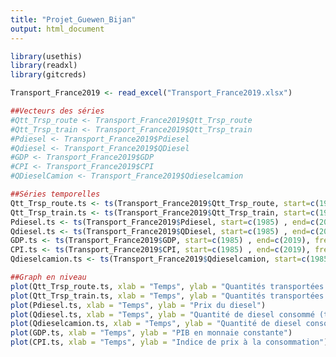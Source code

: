 ```yaml
---
title: "Projet_Guewen_Bijan"
output: html_document
---
```



```r
library(usethis)
library(readxl)
library(gitcreds)
```



```r


Transport_France2019 <- read_excel("Transport_France2019.xlsx")

##Vecteurs des séries
#Qtt_Trsp_route <- Transport_France2019$Qtt_Trsp_route
#Qtt_Trsp_train <- Transport_France2019$Qtt_Trsp_train
#Pdiesel <- Transport_France2019$Pdiesel
#Qdiesel <- Transport_France2019$QDiesel
#GDP <- Transport_France2019$GDP
#CPI <- Transport_France2019$CPI
#QDieselCamion <- Transport_France2019$Qdieselcamion

```

```r
##Séries temporelles
Qtt_Trsp_route.ts <- ts(Transport_France2019$Qtt_Trsp_route, start=c(1985) , end=c(2019), frequency=1)
Qtt_Trsp_train.ts <- ts(Transport_France2019$Qtt_Trsp_train, start=c(1985) , end=c(2019), frequency=1)
Pdiesel.ts <- ts(Transport_France2019$Pdiesel, start=c(1985) , end=c(2019), frequency=1)
Qdiesel.ts <- ts(Transport_France2019$QDiesel, start=c(1985) , end=c(2019), frequency=1)
GDP.ts <- ts(Transport_France2019$GDP, start=c(1985) , end=c(2019), frequency=1)
CPI.ts <- ts(Transport_France2019$CPI, start=c(1985) , end=c(2019), frequency=1)
Qdieselcamion.ts <- ts(Transport_France2019$Qdieselcamion, start=c(1985) , end=c(2019), frequency=1)

```



```r
##Graph en niveau
plot(Qtt_Trsp_route.ts, xlab = "Temps", ylab = "Quantités transportées par route")
plot(Qtt_Trsp_train.ts, xlab = "Temps", ylab = "Quantités transportées par rail")
plot(Pdiesel.ts, xlab = "Temps", ylab = "Prix du diesel")
plot(Qdiesel.ts, xlab = "Temps", ylab = "Quantité de diesel consommé (tout transport confondu)")
plot(Qdieselcamion.ts, xlab = "Temps", ylab = "Quantité de diesel consommé par les camions")
plot(GDP.ts, xlab = "Temps", ylab = "PIB en monnaie constante")
plot(CPI.ts, xlab = "Temps", ylab = "Indice de prix à la consommation")
```

